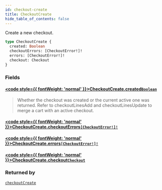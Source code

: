 ```yaml
---
id: checkout-create
title: CheckoutCreate
hide_table_of_contents: false
---
```








Create a new checkout.

```graphql
type CheckoutCreate {
  created: Boolean
  checkoutErrors: [CheckoutError!]!
  errors: [CheckoutError!]!
  checkout: Checkout
}
```


### Fields

#### [<code style={{ fontWeight: 'normal' }}>CheckoutCreate.<b>created</b></code>](#)<Bullet />[`Boolean`](../../../developer/api-reference/scalars/boolean) <Badge class="secondary" text="scalar"/>
> Whether the checkout was created or the current active one was returned. Refer to checkoutLinesAdd and checkoutLinesUpdate to merge a cart with an active checkout.
> 

#### [<code style={{ fontWeight: 'normal' }}>CheckoutCreate.<b>checkoutErrors</b></code>](#)<Bullet />[`[CheckoutError!]!`](../../../developer/api-reference/objects/checkout-error) <Badge class="secondary" text="non-null"/> <Badge class="secondary" text="object"/>
> 
> 

#### [<code style={{ fontWeight: 'normal' }}>CheckoutCreate.<b>errors</b></code>](#)<Bullet />[`[CheckoutError!]!`](../../../developer/api-reference/objects/checkout-error) <Badge class="secondary" text="non-null"/> <Badge class="secondary" text="object"/>
> 
> 

#### [<code style={{ fontWeight: 'normal' }}>CheckoutCreate.<b>checkout</b></code>](#)<Bullet />[`Checkout`](../../../developer/api-reference/objects/checkout) <Badge class="secondary" text="object"/>
> 
> 



### Returned by

[`checkoutCreate`](../../../developer/api-reference/mutations/checkout-create)  <Badge class="secondary" text="mutation"/>



